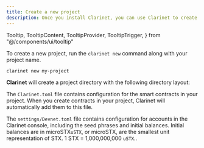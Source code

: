 ```yaml
---
title: Create a new project
description: Once you install Clarinet, you can use Clarinet to create a new project.
---
```


  Tooltip,
  TooltipContent,
  TooltipProvider,
  TooltipTrigger,
} from "@/components/ui/tooltip"

To create a new project, run the `clarinet new` command along with your project name.

 ```bash title="Terminal"
clarinet new my-project
```

**Clarinet** will create a project directory with the following directory layout:

<Files className='pointer-events-none'>
  <Folder name="contracts" />
  <Folder name="settings" defaultOpen>
    <File name="Devnet.toml" />
    <File name="Mainnet.toml" />
    <File name="Testnet.toml" />
  </Folder>
  <Folder name="tests" />
  <File name=".gitignore" />
  <File name="Clarinet.toml" />
  <File name="package.json" />
  <File name="tsconfig.json" />
  <File name="vitest.config.js" />
</Files>

The `Clarinet.toml` file contains configuration for the smart contracts in your project. When you create contracts in your project, Clarinet will automatically add them to this file.

The `settings/Devnet.toml` file contains configuration for accounts in the Clarinet console, including the seed phrases and initial balances. Initial balances are in <TooltipProvider inline><Tooltip><TooltipTrigger asChild><span className='cursor-default border-b border-dotted border-primary'>microSTX</span></TooltipTrigger><TooltipContent>`uSTX`, or microSTX, are the smallest unit representation of STX. 1 STX = 1,000,000,000 `uSTX`.</TooltipContent></Tooltip></TooltipProvider>.

